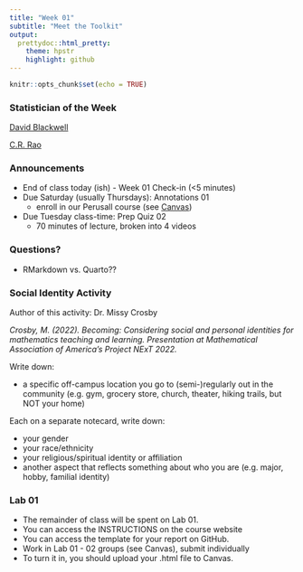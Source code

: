 ```yaml
---
title: "Week 01"
subtitle: "Meet the Toolkit"
output: 
  prettydoc::html_pretty:
    theme: hpstr
    highlight: github
---
```


```r
knitr::opts_chunk$set(echo = TRUE)
```

### Statistician of the Week 

[David Blackwell](https://hardin47.github.io/CURV/scholars/blackwell.html)

[C.R. Rao](https://en.wikipedia.org/wiki/C._R._Rao)

### Announcements

+ End of class today (ish) - Week 01 Check-in (<5 minutes)
+ Due Saturday (usually Thursdays): Annotations 01
    + enroll in our Perusall course (see [Canvas](https://canvas.apu.edu/courses/49307))
+ Due Tuesday class-time: Prep Quiz 02
    + 70 minutes of lecture, broken into 4 videos

### Questions?

+ RMarkdown vs. Quarto??

### Social Identity Activity

Author of this activity: Dr. Missy Crosby 

*Crosby, M. (2022). Becoming: Considering social and personal identities for mathematics teaching and learning. Presentation at Mathematical Association of America’s Project NExT 2022.*

Write down: 

+ a specific off-campus location you go to (semi-)regularly out in the community (e.g. gym, grocery store, church, theater, hiking trails, but NOT your home)

Each on a separate notecard, write down:

+ your gender
+ your race/ethnicity
+ your religious/spiritual identity or affiliation
+ another aspect that reflects something about who you are (e.g. major, hobby, familial identity)

### Lab 01

- The remainder of class will be spent on Lab 01. 
- You can access the INSTRUCTIONS on the course website
- You can access the template for your report on GitHub. 
- Work in Lab 01 - 02 groups (see Canvas), submit individually 
- To turn it in, you should upload your .html file to Canvas.